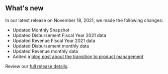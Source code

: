 ## What's new

In our latest release on November 18, 2021, we made the following changes:

- Updated <Link href="/fact-sheet" linkType="default">Monthly Snapshot</Link>
- Updated <Link href="/downloads/disbursements/" linkType="default">Disbursement Fiscal Year 2021 data</Link>
- Updated <Link href="/downloads/revenue/" linkType="default">Revenue Fiscal Year 2021 data</Link>
- Updated <Link href="/downloads/disbursements-by-month/" linkType="default">Disbursement monthly data</Link>
- Updated <Link href="/downloads/revenue/" linkType="default">Revenue monthly data</Link>
- Added a [blog post about the transition to product management ](https://blog-nrrd.doi.gov)





Review our [full release details](https://github.com/ONRR/nrrd/releases).
